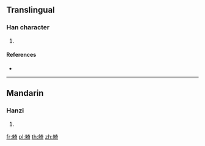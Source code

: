 {{character info/new}}
==Translingual==

===Han character===
{{Han char|rn=158|rad=身|as=08|sn=15|four=|canj=HHKMR}}

# {{defn|Han|sort=身08}}

====References====
* {{Han ref|kx=1237.540|dkj=38102|dj=1711.350|hdz=63811.090|uh=8EB8|ud=36536}}

----

==Mandarin==

===Hanzi===
{{cmn-hanzi|pin=[[jī]] ([[ji1]])|wg=chi<sup>1</sup>}}

# {{defn|lang=cmn|sort=身08}}

[[fr:躸]]
[[pl:躸]]
[[th:躸]]
[[zh:躸]]